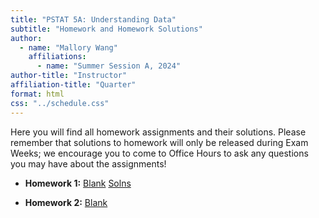 ```yaml
---
title: "PSTAT 5A: Understanding Data"
subtitle: "Homework and Homework Solutions"
author:
  - name: "Mallory Wang"
    affiliations:
      - name: "Summer Session A, 2024"
author-title: "Instructor"
affiliation-title: "Quarter"
format: html
css: "../schedule.css"
---
```


Here you will find all homework assignments and their solutions. Please remember that solutions to homework will only be released during Exam Weeks; we encourage you to come to Office Hours to ask any questions you may have about the assignments!

-   **Homework 1:** <a href = "../Files/HW/HW01_Blank.pdf" class = "button label-outline" target = "_blank">Blank</a> <a href = "../Files/HW/HW01_Solns" class = "button label-outline" target = "_blank">Solns</a> 

- **Homework 2:** <a href = "../Files/HW/HW02_Blank.pdf" class = "button label-outline" target = "_blank">Blank</a>